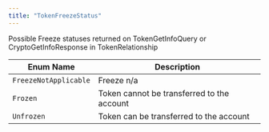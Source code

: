 ---
title: "TokenFreezeStatus"
---


Possible Freeze statuses returned on TokenGetInfoQuery or CryptoGetInfoResponse in TokenRelationship

| Enum Name             | Description                                |
| --------------------- | ------------------------------------------ |
| `FreezeNotApplicable` | Freeze n/a                                 |
| `Frozen`              | Token cannot be transferred to the account |
| `Unfrozen`            | Token can be transferred to the account    |
